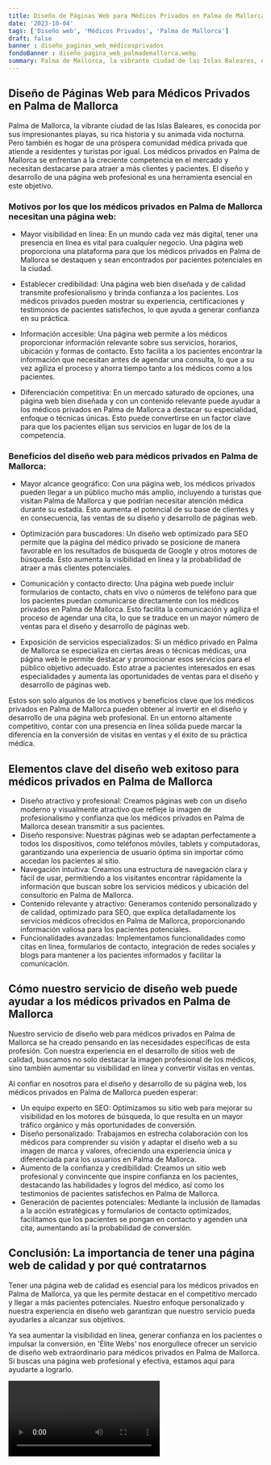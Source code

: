```yaml
---
title: Diseño de Páginas Web para Médicos Privados en Palma de Mallorca
date: '2023-10-04'
tags: ['Diseño web', 'Médicos Privados', 'Palma de Mallorca']
draft: false
banner : diseño_paginas_web_médicosprivados
fondoBanner : diseño_pagina_web_palmademallorca.webp
summary: Palma de Mallorca, la vibrante ciudad de las Islas Baleares, es conocida por sus impresionantes playas, su rica historia y su animada vida nocturna. Pero también es hogar de una próspera comunidad médica privada que atiende a residentes y turistas por igual. Los médicos privados en Palma de Mallorca se enfrentan a la creciente competencia en el mercado y necesitan destacarse para atraer a más clientes y pacientes. El diseño y desarrollo de una página web profesional es una herramienta esencial en este objetivo.
---
```


## Diseño de Páginas Web para Médicos Privados en Palma de Mallorca

Palma de Mallorca, la vibrante ciudad de las Islas Baleares, es conocida por sus impresionantes playas, su rica historia y su animada vida nocturna. Pero también es hogar de una próspera comunidad médica privada que atiende a residentes y turistas por igual. Los médicos privados en Palma de Mallorca se enfrentan a la creciente competencia en el mercado y necesitan destacarse para atraer a más clientes y pacientes. El diseño y desarrollo de una página web profesional es una herramienta esencial en este objetivo.

### Motivos por los que los médicos privados en Palma de Mallorca necesitan una página web:

- Mayor visibilidad en línea: En un mundo cada vez más digital, tener una presencia en línea es vital para cualquier negocio. Una página web proporciona una plataforma para que los médicos privados en Palma de Mallorca se destaquen y sean encontrados por pacientes potenciales en la ciudad.

- Establecer credibilidad: Una página web bien diseñada y de calidad transmite profesionalismo y brinda confianza a los pacientes. Los médicos privados pueden mostrar su experiencia, certificaciones y testimonios de pacientes satisfechos, lo que ayuda a generar confianza en su práctica.

- Información accesible: Una página web permite a los médicos proporcionar información relevante sobre sus servicios, horarios, ubicación y formas de contacto. Esto facilita a los pacientes encontrar la información que necesitan antes de agendar una consulta, lo que a su vez agiliza el proceso y ahorra tiempo tanto a los médicos como a los pacientes.

- Diferenciación competitiva: En un mercado saturado de opciones, una página web bien diseñada y con un contenido relevante puede ayudar a los médicos privados en Palma de Mallorca a destacar su especialidad, enfoque o técnicas únicas. Esto puede convertirse en un factor clave para que los pacientes elijan sus servicios en lugar de los de la competencia.

### Beneficios del diseño web para médicos privados en Palma de Mallorca:

- Mayor alcance geográfico: Con una página web, los médicos privados pueden llegar a un público mucho más amplio, incluyendo a turistas que visitan Palma de Mallorca y que podrían necesitar atención médica durante su estadía. Esto aumenta el potencial de su base de clientes y en consecuencia, las ventas de su diseño y desarrollo de páginas web.

- Optimización para buscadores: Un diseño web optimizado para SEO permite que la página del médico privado se posicione de manera favorable en los resultados de búsqueda de Google y otros motores de búsqueda. Esto aumenta la visibilidad en línea y la probabilidad de atraer a más clientes potenciales.

- Comunicación y contacto directo: Una página web puede incluir formularios de contacto, chats en vivo o números de teléfono para que los pacientes puedan comunicarse directamente con los médicos privados en Palma de Mallorca. Esto facilita la comunicación y agiliza el proceso de agendar una cita, lo que se traduce en un mayor número de ventas para el diseño y desarrollo de páginas web.

- Exposición de servicios especializados: Si un médico privado en Palma de Mallorca se especializa en ciertas áreas o técnicas médicas, una página web le permite destacar y promocionar esos servicios para el público objetivo adecuado. Esto atrae a pacientes interesados en esas especialidades y aumenta las oportunidades de ventas para el diseño y desarrollo de páginas web.

Estos son solo algunos de los motivos y beneficios clave que los médicos privados en Palma de Mallorca pueden obtener al invertir en el diseño y desarrollo de una página web profesional. En un entorno altamente competitivo, contar con una presencia en línea sólida puede marcar la diferencia en la conversión de visitas en ventas y el éxito de su práctica médica.

<GifSeo />

<Cta />

## Elementos clave del diseño web exitoso para médicos privados en Palma de Mallorca

- Diseño atractivo y profesional: Creamos páginas web con un diseño moderno y visualmente atractivo que refleje la imagen de profesionalismo y confianza que los médicos privados en Palma de Mallorca desean transmitir a sus pacientes.
- Diseño responsive: Nuestras páginas web se adaptan perfectamente a todos los dispositivos, como teléfonos móviles, tablets y computadoras, garantizando una experiencia de usuario óptima sin importar cómo accedan los pacientes al sitio.
- Navegación intuitiva: Creamos una estructura de navegación clara y fácil de usar, permitiendo a los visitantes encontrar rápidamente la información que buscan sobre los servicios médicos y ubicación del consultorio en Palma de Mallorca.
- Contenido relevante y atractivo: Generamos contenido personalizado y de calidad, optimizado para SEO, que explica detalladamente los servicios médicos ofrecidos en Palma de Mallorca, proporcionando información valiosa para los pacientes potenciales.
- Funcionalidades avanzadas: Implementamos funcionalidades como citas en línea, formularios de contacto, integración de redes sociales y blogs para mantener a los pacientes informados y facilitar la comunicación.

## Cómo nuestro servicio de diseño web puede ayudar a los médicos privados en Palma de Mallorca

Nuestro servicio de diseño web para médicos privados en Palma de Mallorca se ha creado pensando en las necesidades específicas de esta profesión. Con nuestra experiencia en el desarrollo de sitios web de calidad, buscamos no solo destacar la imagen profesional de los médicos, sino también aumentar su visibilidad en línea y convertir visitas en ventas.

Al confiar en nosotros para el diseño y desarrollo de su página web, los médicos privados en Palma de Mallorca pueden esperar:

- Un equipo experto en SEO: Optimizamos su sitio web para mejorar su visibilidad en los motores de búsqueda, lo que resulta en un mayor tráfico orgánico y más oportunidades de conversión.
- Diseño personalizado: Trabajamos en estrecha colaboración con los médicos para comprender su visión y adaptar el diseño web a su imagen de marca y valores, ofreciendo una experiencia única y diferenciada para los usuarios en Palma de Mallorca.
- Aumento de la confianza y credibilidad: Creamos un sitio web profesional y convincente que inspire confianza en los pacientes, destacando las habilidades y logros del médico, así como los testimonios de pacientes satisfechos en Palma de Mallorca.
- Generación de pacientes potenciales: Mediante la inclusión de llamadas a la acción estratégicas y formularios de contacto optimizados, facilitamos que los pacientes se pongan en contacto y agenden una cita, aumentando así la probabilidad de conversión.

## Conclusión: La importancia de tener una página web de calidad y por qué contratarnos

Tener una página web de calidad es esencial para los médicos privados en Palma de Mallorca, ya que les permite destacar en el competitivo mercado y llegar a más pacientes potenciales. Nuestro enfoque personalizado y nuestra experiencia en diseño web garantizan que nuestro servicio pueda ayudarles a alcanzar sus objetivos.

Ya sea aumentar la visibilidad en línea, generar confianza en los pacientes o impulsar la conversión, en 'Élite Webs' nos enorgullece ofrecer un servicio de diseño web extraordinario para médicos privados en Palma de Mallorca. Si buscas una página web profesional y efectiva, estamos aquí para ayudarte a lograrlo.

<Video />

<CtaBot job='Médicos Privados' city='Palma de Mallorca'/>

<Gmaps query='Palma de Mallorca+españa+maps' />